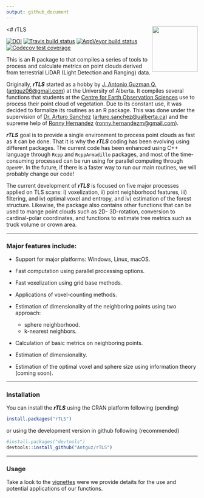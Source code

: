 ```yaml
---
output: github_document
---
```


<# rTLS <img src="man/figures/rTLS_logo.png" align="right" alt="" width="120" />

[![DOI](https://zenodo.org/badge/162520913.svg)](https://zenodo.org/badge/latestdoi/162520913)
[![Travis build status](https://travis-ci.com/Antguz/rTLS.svg?branch=master)](https://travis-ci.com/Antguz/rTLS)
[![AppVeyor build status](https://ci.appveyor.com/api/projects/status/github/Antguz/rTLS?branch=master&svg=true)](https://ci.appveyor.com/project/Antguz/rTLS)
[![Codecov test coverage](https://codecov.io/gh/Antguz/rTLS/branch/master/graph/badge.svg)](https://codecov.io/gh/Antguz/rTLS?branch=master)
  

This is an R package to that compiles a series of tools to process and calculate metrics on point clouds derived from terrestrial LiDAR (Light Detection and Ranging) data.

Originally, ___rTLS___ started as a hobby by [J. Antonio Guzman Q.](https://www.jaguzmanq.com/) (<antguz06@gmail.com>) at the University of Alberta. It compiles several functions that students at the [Centre for Earth Observation Sciences](https://www.ualberta.ca/centre-for-earth-observation-sciences/index.html) use to process their point cloud of vegetation. Due to its constant use, it was decided to formalize its routines as an R package. This was done under the supervision of [Dr. Arturo Sanchez](https://www.ualberta.ca/science/about-us/contact-us/faculty-directory/arturo-sanchez-azofeifa) (<arturo.sanchez@ualberta.ca>) and the supreme help of [Ronny Hernandez](http://ronnyhdez.rbind.io/) (<ronny.hernandezm@gmail.com>). 

___rTLS___ goal is to provide a single environment to process point clouds as fast as it can be done. That it is why the ___rTLS___ coding has been evolving using different packages. The current code has been enhanced using C++ language through `Rcpp` and `RcppArmadillo` packages, and most of the time-consuming processed can be run using for parallel computing through `OpenMP`. In the future, if there is a faster way to run our main routines, we will probably change our code!

The current development of ___rTLS___ is focused on five major processes applied on TLS scans: i) voxelization, ii) point neighborhood features, iii) filtering, and iv) optimal voxel and entropy, and iv) estimation of the forest structure. Likewise, the package also contains other functions that can be used to mange point clouds such as 2D- 3D-rotation, conversion to cardinal-polar coordinates, and functions to estimate tree metrics such as truck volume or crown area.

***

### Major features include:

* Support for major platforms: Windows, Linux, macOS.

* Fast computation using parallel processing options.

* Fast voxelization using grid base methods.

* Applications of voxel-counting methods.

* Estimation of dimensionality of the neighboring points using two approach: 
    + sphere neighborhood. 
    + k-nearest neighbors.

* Calculation of basic metrics on neighboring points.

* Estimation of dimensionality.

* Estimation of the optimal voxel and sphere size using information theory (coming soon).

***

### Installation

You can install the ___rTLS___ using the CRAN platform following (pending)

```r
install.packages("rTLS")
```

or using the development version in github following (recommended)

```r
#install.packages("devtools")
devtools::install_github("Antguz/rTLS")
```

***

### Usage

Take a look to the [vignettes](https://antguz.github.io/rTLS) were we provide detaits for the use and potential applications of our functions.
